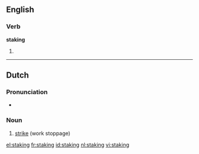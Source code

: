 ==English==

===Verb===
'''staking'''

# {{present participle of|[[stake]]}}

----

==Dutch==
{{wikipedia|lang=nl}}

===Pronunciation===
* {{IPA|/'stakɪŋ/|lang=nl}}

===Noun===
{{infl|nl|noun}}

# [[strike]] (work stoppage)

{{tbot entry|Dutch|strike|2008|April|nl}}

[[el:staking]]
[[fr:staking]]
[[id:staking]]
[[nl:staking]]
[[vi:staking]]